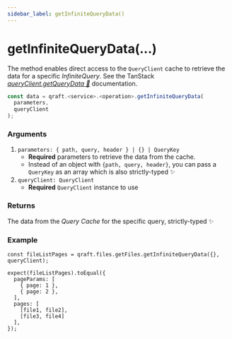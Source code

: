 ```yaml
---
sidebar_label: getInfiniteQueryData()
---
```


# getInfiniteQueryData(...)

The method enables direct access to the `QueryClient` cache to retrieve the data for a specific _InfiniteQuery_.
See the TanStack [_queryClient.getQueryData 🌴_](https://tanstack.com/query/latest/docs/reference/QueryClient#queryclientgetquerydata) documentation.

```ts
const data = qraft.<service>.<operation>.getInfiniteQueryData(
  parameters,
  queryClient
);
```

### Arguments

1.  `parameters: { path, query, header } | {} | QueryKey`
    - **Required** parameters to retrieve the data from the cache.
    - Instead of an object with `{path, query, header}`, you can pass a `QueryKey` as an array
      which is also strictly-typed ✨
2.  `queryClient: QueryClient`
    - **Required** `QueryClient` instance to use

### Returns

The data from the _Query Cache_ for the specific query, strictly-typed ✨

### Example

```tsx
const fileListPages = qraft.files.getFiles.getInfiniteQueryData({}, queryClient);

expect(fileListPages).toEqual({
  pageParams: [
    { page: 1 },
    { page: 2 },
  ],
  pages: [
    [file1, file2],
    [file3, file4]
  ],
});
```
